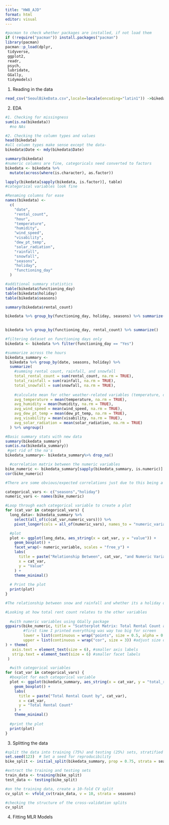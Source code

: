 ```yaml
---
title: "HW8_AJD"
format: html
editor: visual
---
```


```r

#pacman to check whether packages are installed, if not load them
if (!require("pacman")) install.packages("pacman")
library(pacman)
pacman::p_load(dplyr,
 tidyverse,
 ggplot2,
 readr,
 psych,
 lubridate,
 GGally,
 tidymodels)

```

1.  Reading in the data

```r
read_csv("SeoulBikeData.csv",locale=locale(encoding="latin1")) ->bikedata
```

2.  EDA

```r
#1. Checking for missingness
sum(is.na(bikedata))
  #no NAs 

#2. Checking the column types and values
head(bikedata)
#all column types make sense except the data-
bikedata$Date <- mdy(bikedata$Date)

summary(bikedata)
#numeric columns are fine, categoricals need converted to factors
bikedata <- bikedata %>%
  mutate(across(where(is.character), as.factor))

lapply(bikedata[sapply(bikedata, is.factor)], table)
#categorical variables look fine

#Renaming columns for ease
names(bikedata) <-
  c(
    "date",
    "rental_count",
    "hour",
    "temperature",
    "humidity",
    "wind_speed",
    "visability",
    "dew_pt_temp",
    "solar_radiation",
    "rainfall",
    "snowfall",
    "seasons",
    "holiday",
    "functioning_day"
  )

#additional summary statistics
table(bikedata$functioning_day)
table(bikedata$holiday)
table(bikedata$seasons)

summary(bikedata$rental_count)

bikedata %>% group_by(functioning_day, holiday, seasons) %>% summarize(count =
                                                                         n())

bikedata %>% group_by(functioning_day, rental_count) %>% summarize()

#filtering dataset on functioning days only
bikedata <- bikedata %>% filter(functioning_day == "Yes")

#summarize across the hours
bikedata_summary <-
  bikedata %>% group_by(date, seasons, holiday) %>%
  summarize(
    #summing rental count, rainfall, and snowfall
    total_rental_count = sum(rental_count, na.rm = TRUE),
    total_rainfall = sum(rainfall, na.rm = TRUE),
    total_snowfall = sum(snowfall, na.rm = TRUE),
    
    #calculate mean for other weather-related variables (temperature, dew_pt_temp, humidity, wind_speed, visability, solar_radiation)
    avg_temperature = mean(temperature, na.rm = TRUE),
    avg_humidity = mean(humidity, na.rm = TRUE),
    avg_wind_speed = mean(wind_speed, na.rm = TRUE),
    avg_dew_pt_temp = mean(dew_pt_temp, na.rm = TRUE),
    avg_visability = mean(visability, na.rm = TRUE),
    avg_solar_radiation = mean(solar_radiation, na.rm = TRUE)
  ) %>% ungroup()

#Basic summary stats with new data 
summary(bikedata_summary)
sum(is.na(bikedata_summary))
 #get rid of the na's 
bikedata_summary<- bikedata_summary%>% drop_na()

  #correlation matrix between the numeric variables 
bike_numeric <- bikedata_summary[sapply(bikedata_summary, is.numeric)]
cor(bike_numeric)

#There are some obvious/expected correlations just due to this being a lot of weather data, such as a positive correlation between humidity and rainfall. Something I think is interesting is the positive correlation between dew pt. and total rental count (I hate a humid day) but again that's probably just because, as we see, dew pt. has almost a completely positive correlation with temperature (0.97) 

categorical_vars <- c("seasons","holiday")
numeric_vars <- names(bike_numeric)

#Loop through each categorical variable to create a plot
for (cat_var in categorical_vars) {
  long_data<- bikedata_summary %>%
    select(all_of(c(cat_var,numeric_vars))) %>% 
    pivot_longer(cols = all_of(numeric_vars), names_to = "numeric_variable", values_to = "value")

  #plot
  plot <- ggplot(long_data, aes_string(x = cat_var, y = "value")) +
    geom_boxplot() +
    facet_wrap(~ numeric_variable, scales = "free_y") +
    labs(
      title = paste("Relationship Between", cat_var, "and Numeric Variables"),
      x = cat_var,
      y = "Value"
    ) +
    theme_minimal()
  
  # Print the plot
  print(plot)
}

#The relationship between snow and rainfall and whether its a holiday or not is weird! Other than that there isn't anything way out of the ordinary. 

#Looking at how total rent count relates to the other variables 
  
  #with numeric variables using GGally package 
ggpairs(bike_numeric, title = "Scatterplot Matrix: Total Rental Count and Numeric Variables",
        #first time I printed everything was way too big for screen 
        lower = list(continuous = wrap("points", size = 0.5, alpha = 0.3)), #adjust point size for each scatter plot 
        upper = list(continuous = wrap("cor", size = 3)) #adjust size of the corr. statistics in each box 
) + theme(
   axis.text = element_text(size = 6), #smaller axis labels 
   strip.text = element_text(size = 6) #smaller facet labels 
 )

  #with categorical variables 
for (cat_var in categorical_vars) {
  #boxplot for each categorical variable
  plot <- ggplot(bikedata_summary, aes_string(x = cat_var, y = "total_rental_count")) +
    geom_boxplot() +
    labs(
      title = paste("Total Rental Count by", cat_var),
      x = cat_var,
      y = "Total Rental Count"
    ) +
    theme_minimal()
  
  #print the plot
  print(plot)
}

```

3.  Splitting the data

```r
#split the data into training (75%) and testing (25%) sets, stratified by 'seasons'
set.seed(123)  # Set a seed for reproducibility
bike_split <- initial_split(bikedata_summary, prop = 0.75, strata = seasons)

#extract the training and testing sets
train_data <- training(bike_split)
test_data <- testing(bike_split)

#on the training data, create a 10-fold CV split 
cv_split <- vfold_cv(train_data, v = 10, strata = seasons)

#checking the structure of the cross-validation splits
cv_split
```

4.  Fitting MLR Models

```r

```
